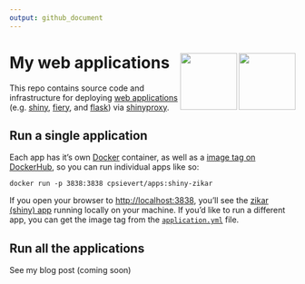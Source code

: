 ```yaml
---
output: github_document
---
```


<!-- README.md is generated from README.Rmd. Please edit that file -->

# My web applications <img src="https://www.rstudio.com/wp-content/uploads/2014/04/shiny.png" width=100 align="right" /> <img src="http://www.unixstickers.com/image/cache/data/stickers/flask/Flask-text.sh-180x180.png" width=100 align="right" />

This repo contains source code and infrastructure for deploying [web applications](https://en.wikipedia.org/wiki/Web_application) (e.g. [shiny](https://cran.r-project.org/package=shiny), [fiery](https://cran.r-project.org/package=fiery), and [flask](http://flask.pocoo.org/)) via [shinyproxy](https://www.shinyproxy.io/). 

## Run a single application

Each app has it's own [Docker](https://www.docker.com/) container, as well as a [image tag on DockerHub](https://hub.docker.com/r/cpsievert/shiny_apps/builds/), so you can run individual apps like so:

```shell
docker run -p 3838:3838 cpsievert/apps:shiny-zikar
```

If you open your browser to <http://localhost:3838>, you'll see the [zikar (shiny) app]() running locally on your machine. If you'd like to run a different app, you can get the image tag from the [`application.yml`](https://github.com/cpsievert/apps/blob/master/application.yml) file.

## Run all the applications

See my blog post (coming soon)